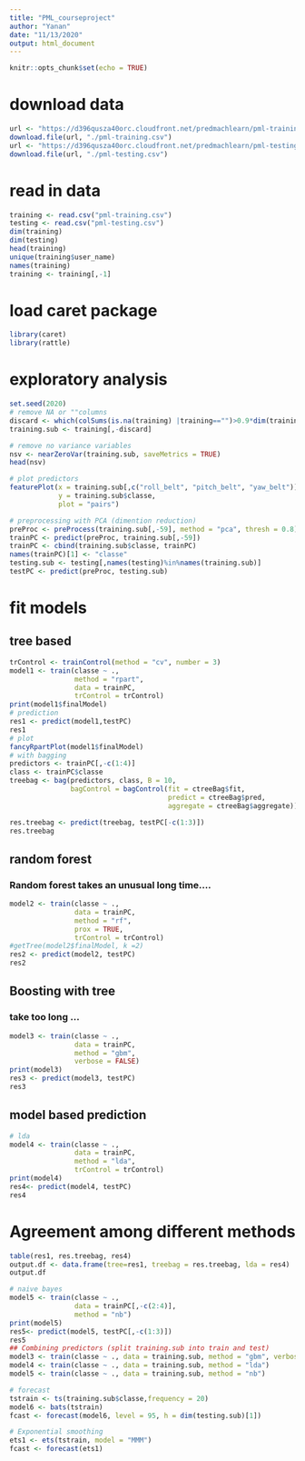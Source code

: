 ```yaml
---
title: "PML_courseproject"
author: "Yanan"
date: "11/13/2020"
output: html_document
---
```


```r
knitr::opts_chunk$set(echo = TRUE)
```


# download data
```r
url <- "https://d396qusza40orc.cloudfront.net/predmachlearn/pml-training.csv"
download.file(url, "./pml-training.csv")
url <- "https://d396qusza40orc.cloudfront.net/predmachlearn/pml-testing.csv"
download.file(url, "./pml-testing.csv")
```

# read in data
```r
training <- read.csv("pml-training.csv")
testing <- read.csv("pml-testing.csv")
dim(training)
dim(testing)
head(training)
unique(training$user_name)
names(training)
training <- training[,-1]
```

# load caret package 
```r
library(caret)
library(rattle)
```

# exploratory analysis

```r
set.seed(2020)
# remove NA or ""columns
discard <- which(colSums(is.na(training) |training=="")>0.9*dim(training)[1]) 
training.sub <- training[,-discard]

# remove no variance variables
nsv <- nearZeroVar(training.sub, saveMetrics = TRUE)
head(nsv) 

# plot predictors
featurePlot(x = training.sub[,c("roll_belt", "pitch_belt", "yaw_belt")],
            y = training.sub$classe,
            plot = "pairs")

# preprocessing with PCA (dimention reduction)
preProc <- preProcess(training.sub[,-59], method = "pca", thresh = 0.8)
trainPC <- predict(preProc, training.sub[,-59])
trainPC <- cbind(training.sub$classe, trainPC)
names(trainPC)[1] <- "classe"
testing.sub <- testing[,names(testing)%in%names(training.sub)]
testPC <- predict(preProc, testing.sub)

```

# fit models 
## tree based 
```r
trControl <- trainControl(method = "cv", number = 3)
model1 <- train(classe ~ ., 
                method = "rpart", 
                data = trainPC,
                trControl = trControl)
print(model1$finalModel)
# prediction
res1 <- predict(model1,testPC)
res1
# plot 
fancyRpartPlot(model1$finalModel)
# with bagging
predictors <- trainPC[,-c(1:4)]
class <- trainPC$classe
treebag <- bag(predictors, class, B = 10,
               bagControl = bagControl(fit = ctreeBag$fit,
                                       predict = ctreeBag$pred,
                                       aggregate = ctreeBag$aggregate))

res.treebag <- predict(treebag, testPC[-c(1:3)])
res.treebag

```


## random forest 
### Random forest takes an unusual long time....
```r
model2 <- train(classe ~ ., 
                data = trainPC, 
                method = "rf", 
                prox = TRUE,
                trControl = trControl)
#getTree(model2$finalModel, k =2)
res2 <- predict(model2, testPC)
res2
```

## Boosting with tree
### take too long ...
```r
model3 <- train(classe ~ ., 
                data = trainPC, 
                method = "gbm", 
                verbose = FALSE)
print(model3)
res3 <- predict(model3, testPC)
res3
```

## model based prediction

```r
# lda
model4 <- train(classe ~ ., 
                data = trainPC, 
                method = "lda",
                trControl = trControl)
print(model4)
res4<- predict(model4, testPC)
res4
```

# Agreement among different methods
```r
table(res1, res.treebag, res4)
output.df <- data.frame(tree=res1, treebag = res.treebag, lda = res4)
output.df
```


```r
# naive bayes
model5 <- train(classe ~ ., 
                data = trainPC[,-c(2:4)], 
                method = "nb")
print(model5)
res5<- predict(model5, testPC[,-c(1:3)])
res5
## Combining predictors (split training.sub into train and test)
model3 <- train(classe ~ ., data = training.sub, method = "gbm", verbose = FALSE)
model4 <- train(classe ~ ., data = training.sub, method = "lda")
model5 <- train(classe ~ ., data = training.sub, method = "nb")


```



```r
# forecast 
tstrain <- ts(training.sub$classe,frequency = 20)
model6 <- bats(tstrain)
fcast <- forecast(model6, level = 95, h = dim(testing.sub)[1])

# Exponential smoothing
ets1 <- ets(tstrain, model = "MMM")
fcast <- forecast(ets1)

```
